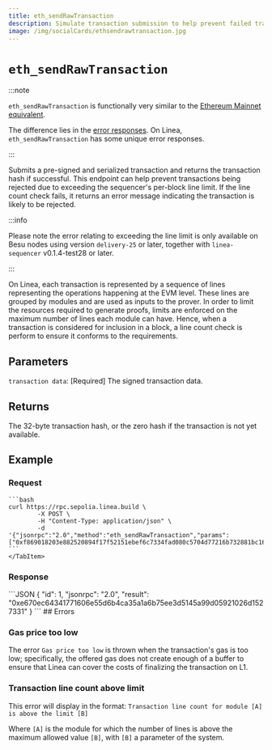 ```yaml
---
title: eth_sendRawTransaction
description: Simulate transaction submission to help prevent failed transactions.
image: /img/socialCards/ethsendrawtransaction.jpg
---
```



# `eth_sendRawTransaction`

:::note

`eth_sendRawTransaction` is functionally very similar to the [Ethereum Mainnet equivalent](https://docs.infura.io/api/networks/ethereum/json-rpc-methods/eth_sendrawtransaction). 

The difference lies in the [error responses](#errors). On Linea, `eth_sendRawTransaction` has some 
unique error responses.

:::

Submits a pre-signed and serialized transaction and returns the transaction hash if successful. 
This endpoint can help prevent transactions being rejected due to exceeding the sequencer's 
per-block line limit. If the line count check fails, it returns an error message indicating the 
transaction is likely to be rejected.

:::info

Please note the error relating to exceeding the line limit is only available on Besu nodes using 
version `delivery-25` or later, together with `linea-sequencer` v0.1.4-test28 or later.

:::

On Linea, each transaction is represented by a sequence of lines representing the operations 
happening at the EVM level. These lines are grouped by modules and are used as inputs to the prover. 
In order to limit the resources required to generate proofs, limits are enforced on the maximum 
number of lines each module can have. Hence, when a transaction is considered for inclusion in a 
block, a line count check is perform to ensure it conforms to the requirements.

## Parameters

`transaction data`: [Required] The signed transaction data.

## Returns

The 32-byte transaction hash, or the zero hash if the transaction is not yet available.

## Example

### Request

<Tabs>
    <TabItem value="cURL">

    ```bash
    curl https://rpc.sepolia.linea.build \
            -X POST \
            -H "Content-Type: application/json" \
            -d '{"jsonrpc":"2.0","method":"eth_sendRawTransaction","params": ["0xf869018203e882520894f17f52151ebef6c7334fad080c5704d77216b732881bc16d674ec80000801ba02da1c48b670996dcb1f447ef9ef00b33033c48a4fe938f420bec3e56bfd24071a062e0aa78a81bf0290afbc3a9d8e9a068e6d74caa66c5e0fa8a46deaae96b0833"],"id":1}'
    ```
    </TabItem>

</Tabs>

### Response

<Tabs>
    <TabItem value="JSON">
    ```JSON
    {
    "id": 1,
    "jsonrpc": "2.0",
    "result": "0xe670ec64341771606e55d6b4ca35a1a6b75ee3d5145a99d05921026d1527331"
    }
    ```
    </TabItem>
</Tabs>
## Errors

### Gas price too low

The error `Gas price too low` is thrown when the transaction's gas is too low; specifically, the 
offered gas does not create enough of a buffer to ensure that Linea can cover the costs of 
finalizing the transaction on L1.

### Transaction line count above limit

This error will display in the format:
`Transaction line count for module [A] is above the limit [B]`

Where `[A]`  is the module for which the number of lines is above the maximum allowed value `[B]`,
with `[B]` a parameter of the system.
